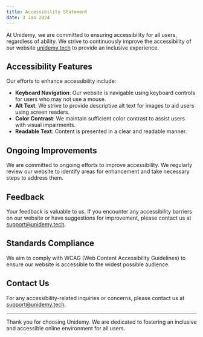 ```yaml
---
title: Accessibility Statement
date: 3 Jan 2024
---
```


At Unidemy, we are committed to ensuring accessibility for all users, regardless of ability. We strive to continuously improve the accessibility of our website [unidemy.tech](https://unidemy.tech) to provide an inclusive experience.

## Accessibility Features

Our efforts to enhance accessibility include:

- **Keyboard Navigation**: Our website is navigable using keyboard controls for users who may not use a mouse.
- **Alt Text**: We strive to provide descriptive alt text for images to aid users using screen readers.
- **Color Contrast**: We maintain sufficient color contrast to assist users with visual impairments.
- **Readable Text**: Content is presented in a clear and readable manner.

## Ongoing Improvements

We are committed to ongoing efforts to improve accessibility. We regularly review our website to identify areas for enhancement and take necessary steps to address them.

## Feedback

Your feedback is valuable to us. If you encounter any accessibility barriers on our website or have suggestions for improvement, please contact us at support@unidemy.tech.

## Standards Compliance

We aim to comply with WCAG (Web Content Accessibility Guidelines) to ensure our website is accessible to the widest possible audience.

## Contact Us

For any accessibility-related inquiries or concerns, please contact us at support@unidemy.tech.

---

Thank you for choosing Unidemy. We are dedicated to fostering an inclusive and accessible online environment for all users.
